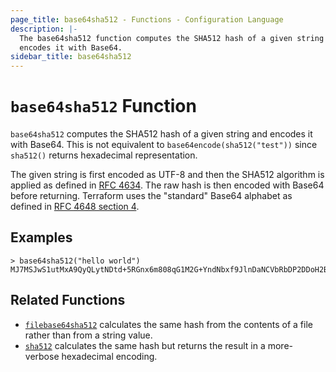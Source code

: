 ```yaml
---
page_title: base64sha512 - Functions - Configuration Language
description: |-
  The base64sha512 function computes the SHA512 hash of a given string and
  encodes it with Base64.
sidebar_title: base64sha512
---
```


# `base64sha512` Function

`base64sha512` computes the SHA512 hash of a given string and encodes it with
Base64. This is not equivalent to `base64encode(sha512("test"))` since `sha512()`
returns hexadecimal representation.

The given string is first encoded as UTF-8 and then the SHA512 algorithm is applied
as defined in [RFC 4634](https://tools.ietf.org/html/rfc4634). The raw hash is
then encoded with Base64 before returning. Terraform uses the "standard" Base64
alphabet as defined in [RFC 4648 section 4](https://tools.ietf.org/html/rfc4648#section-4).

## Examples

```
> base64sha512("hello world")
MJ7MSJwS1utMxA9QyQLytNDtd+5RGnx6m808qG1M2G+YndNbxf9JlnDaNCVbRbDP2DDoH2Bdz33FVC6TrpzXbw==
```

## Related Functions

* [`filebase64sha512`](/language/functions/filebase64sha512) calculates the same hash from
  the contents of a file rather than from a string value.
* [`sha512`](/language/functions/sha512) calculates the same hash but returns the result
  in a more-verbose hexadecimal encoding.

